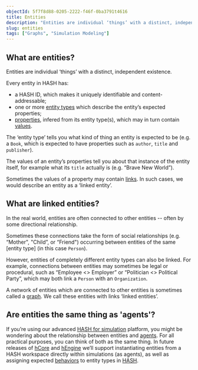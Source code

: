 ```yaml
---
objectId: 5f7f8d88-0205-2222-f46f-0ba3791t4616
title: Entities
description: "Entities are individual ‘things’ with a distinct, independent existence."
slug: entities
tags: ["Graphs", "Simulation Modeling"]
---
```


## What are entities?

Entities are individual ‘things’ with a distinct, independent existence.

Every entity in HASH has:

- a HASH ID, which makes it uniquely identifiable and content-addressable;
- one or more [entity types](https://hash.ai/glossary/entity-type) which describe the entity’s expected properties;
- [properties](https://hash.ai/glossary/properties), infered from its entity type(s), which may in turn contain [values](https://hash.ai/glossary/values).

The ‘entity type’ tells you what kind of thing an entity is expected to be (e.g. a `Book`, which is expected to have properties such as `author`, `title` and `publisher`).

The values of an entity’s properties tell you about that instance of the entity itself, for example what its `title` actually is (e.g. “Brave New World”).

Sometimes the values of a property may contain [links](https://hash.ai/glossary/links). In such cases, we would describe an entity as a ‘linked entity’.

## What are linked entities?

In the real world, entities are often connected to other entities -- often by some directional relationship.

Sometimes these connections take the form of social relationships (e.g. “Mother", "Child”, or “Friend") occurring between entities of the same [entity type] (in this case `Person`).

However, entities of completely different entity types can also be linked. For example, connections between entities may sometimes be legal or procedural, such as “Employee \<> Employer” or “Politician \<> Political Party”, which may both link a `Person` with an `Organization`.

A network of entities which are connected to other entities is sometimes called a [graph](https://hash.ai/glossary/graphs). We call these entities with links ‘linked entities’.

## Are entities the same thing as 'agents'?

If you’re using our advanced [HASH for simulation](https://hash.ai/index) platform, you might be wondering about the relationship between entities and [agents](https://hash.ai/glossary/agent-based-modeling). For all practical purposes, you can think of both as the same thing. In future releases of [hCore](https://hash.ai/platform/core) and [hEngine](https://hash.ai/platform/engine) we’ll support instantiating entities from a HASH workspace directly within simulations (as agents), as well as assigning expected [behaviors](https://hash.ai/docs/simulation/creating-simulations/behaviors) to entity types in [HASH](https://hash.ai/platform/hash).

